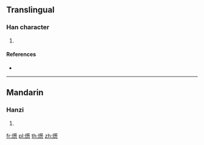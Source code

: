 {{character info/new}}
==Translingual==

===Han character===
{{Han char|rn=86|rad=火|as=13|sn=17|four=|canj=FTPP}}

# {{defn|Han|sort=火13}}

====References====
* {{Han ref|kx=0685.070|dkj=19476|dj=1097.110|hdz=32240.090|uh=71EA|ud=29162}}

----

==Mandarin==

===Hanzi===
{{cmn-hanzi|pin=[[cōng]] ([[cong1]])|wg=ts'ung<sup>1</sup>}}

# {{defn|lang=cmn|sort=火13}}

[[fr:燪]]
[[pl:燪]]
[[th:燪]]
[[zh:燪]]